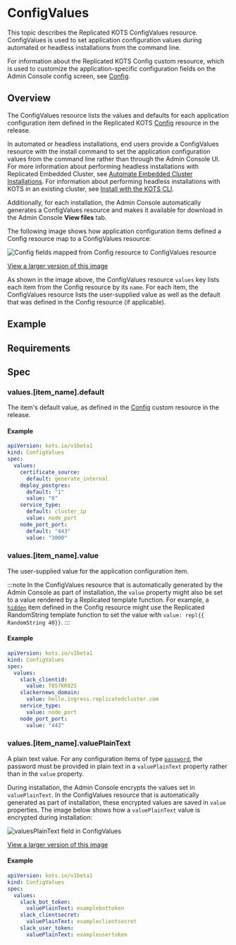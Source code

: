
# ConfigValues

This topic describes the Replicated KOTS ConfigValues resource. ConfigValues is used to set application configuration values during automated or headless installations from the command line.

For information about the Replicated KOTS Config custom resource, which is used to customize the application-specific configuration fields on the Admin Console config screen, see [Config](custom-resource-config).

## Overview

The ConfigValues resource lists the values and defaults for each application configuration item defined in the Replicated KOTS [Config](custom-resource-config) resource in the release.

In automated or headless installations, end users provide a ConfigValues resource with the install command to set the application configuration values from the command line rather than through the Admin Console UI. For more information about performing headless installations with Replicated Embedded Cluster, see [Automate Embedded Cluster Installations](/enterprise/installing-embedded-automation). For information about performing headless installations with KOTS in an existing cluster, see [Install with the KOTS CLI](/enterprise/installing-existing-cluster-automation).

Additionally, for each installation, the Admin Console automatically generates a ConfigValues resource and makes it available for download in the Admin Console **View files** tab.

The following image shows how application configuration items defined a Config resource map to a ConfigValues resource:

![Config fields mapped from Config resource to ConfigValues resource](/images/configvalues-diagram.png)

[View a larger version of this image](/images/configvalues-diagram.png)

As shown in the image above, the ConfigValues resource `values` key lists each item from the Config resource by its `name`. For each item, the ConfigValues resource lists the user-supplied value as well as the default that was defined in the Config resource (if applicable).

## Example

<ConfigValuesExample/>

## Requirements

<ConfigValuesRequirements/>

## Spec

### values.[item_name].default

The item's default value, as defined in the [Config](custom-resource-config) custom resource in the release.

#### Example

```yaml
apiVersion: kots.io/v1beta1
kind: ConfigValues
spec:
  values:
    certificate_source:
      default: generate_internal
    deploy_postgres:
      default: "1"
      value: "0"
    service_type:
      default: cluster_ip
      value: node_port
    node_port_port:
      default: "443"
      value: "3000"     
```

### values.[item_name].value

The user-supplied value for the application configuration item.

:::note
In the ConfigValues resource that is automatically generated by the Admin Console as part of installation, the `value` property might also be set to a value rendered by a Replicated template function. For example, a [`hidden`](/reference/custom-resource-config#hidden) item defined in the Config resource might use the Replicated RandomString template function to set the value with `value: repl{{ RandomString 40}}`.
:::

#### Example

```yaml
apiVersion: kots.io/v1beta1
kind: ConfigValues
spec:
  values:
    slack_clientid:
      value: T057KR02S
    slackernews_domain:
      value: hello.ingress.replicatedcluster.com
    service_type:
      value: node_port
    node_port_port:
      value: "443"  
```

### values.[item_name].valuePlainText

A plain text value. For any configuration items of type [`password`](/reference/custom-resource-config#password), the password must be provided in plain text in a `valuePlainText` property rather than in the `value` property.

During installation, the Admin Console encrypts the values set in `valuePlainText`. In the ConfigValues resource that is automatically generated as part of installation, these encrypted values are saved in `value` properties. The image below shows how a `valuePlainText` value is encrypted during installation:

![valuesPlainText field in ConfigValues](/images/configvalues-plaintext.png)

[View a larger version of this image](/images/configvalues-plaintext.png)

#### Example

```yaml
apiVersion: kots.io/v1beta1
kind: ConfigValues
spec:
  values:
    slack_bot_token:
      valuePlainText: examplebottoken
    slack_clientsecret:
      valuePlainText: exampleclientsecret
    slack_user_token:
      valuePlainText: exampleusertoken
```